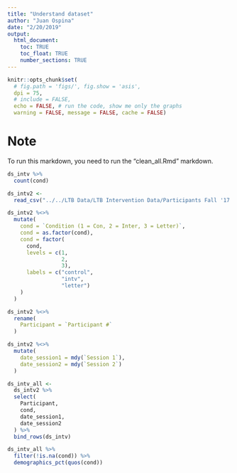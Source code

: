 ```yaml
---
title: "Understand dataset"
author: "Juan Ospina"
date: "2/20/2019"
output: 
  html_document:
    toc: TRUE
    toc_float: TRUE
    number_sections: TRUE
---
```


```r
knitr::opts_chunk$set(
  # fig.path = 'figs/', fig.show = 'asis', 
  dpi = 75, 
  # include = FALSE, 
  echo = FALSE, # run the code, show me only the graphs
  warning = FALSE, message = FALSE, cache = FALSE)
```

# Note

To run this markdown, you need to run the "clean_all.Rmd" markdown.

```r
ds_intv %>% 
  count(cond)
```

```r
ds_intv2 <-
  read_csv("../../LTB Data/LTB Intervention Data/Participants Fall '17 - Spring '18 (de-identified).csv")
```

```r
ds_intv2 %<>% 
  mutate(
    cond = `Condition (1 = Con, 2 = Inter, 3 = Letter)`,
    cond = as.factor(cond),
    cond = factor(
      cond,
      levels = c(1, 
                 2,
                 3),
      labels = c("control", 
                 "intv",
                 "letter")
    )
  )

ds_intv2 %<>%
  rename(
    Participant = `Participant #`
  )

ds_intv2 %<>% 
  mutate(
    date_session1 = mdy(`Session 1`),
    date_session2 = mdy(`Session 2`)
  )
```

```r
ds_intv_all <- 
  ds_intv2 %>% 
  select(
    Participant,
    cond,
    date_session1,
    date_session2
  ) %>% 
  bind_rows(ds_intv)

ds_intv_all %>% 
  filter(!is.na(cond)) %>% 
  demographics_pct(quos(cond))
```


